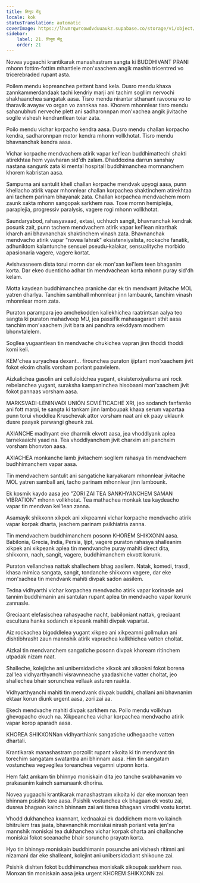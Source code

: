 ```yaml
---
title: तिनूय मेंदू
locale: kok
statusTranslation: automatic
coverImage: https://lhvmrqwrcowdvduuaukz.supabase.co/storage/v1/object/public/strapi-uploads/small_cover-educacion-fundamental.webp-2d51a7828a2b1309555be27f7e2a61a0.webp
sidebar:
    label: 21. तिनूय मेंदू
    order: 21
---
```

Novea yugaachi krantikarak manashastram sangta ki BUDDHIVANT PRANI mhonn fottim-fottim mhantlele mon'xaachem angik mashin tricentred vo tricerebraded rupant asta.

Poilem mendu kopreanchea pettent band kela. Dusro mendu khaxa zannkammerdandaak tachi kendriy marji ani tachim sogllim nervochi shakhaanchea sangatak aasa. Tisro mendu nirantar sthanant ravoona vo to tharavik avayav vo organ vo zannkaa naa. Khorem mhonnlear tisro mendu sahanubhuti nerveche plett ani sadharonnpan mon'xachea angik jivitache soglle vishesh kendrantlean toiar zata.

Poilo mendu vichar korpacho kendra aasa. Dusro mendu challan korpacho kendra, sadharonnpan motor kendra mhonn vollkhotat. Tisro mendu bhavnanchak kendra aasa.

Vichar korpache mendvachem atirik vapar kel'lean buddhimattechi shakti atirekhtaa hem vyavharan sid'dh zalam. Dhaddoxina darrun sanshay nastana sangunk zata ki mental hospitall buddhimanchea mornnanchem khorem kabristan aasa.

Sampurna ani santulit khell challan korpache mendvak upyogi aasa, punn khellacho atirik vapar mhonnlear challan korpachea shaktinchem atirekhtaa ani tachem parinam bhayanak zata. Challan korpachea mendvachem morn zaunk xakta mhonn sangopak sarkhem naa. Toxe mornn hemiplejia, paraplejia, progressiv paralysis, vagere rogi mhonn vollkhotat.

Saundaryabod, rahasyavaad, extasi, uchhuch sangit, bhavnanchak kendrak posunk zait, punn tachem mendvachem atirik vapar kel'lean nirarthak kharch ani bhavnanchak shaktinchem vinash zata. Bhavnanchak mendvacho atirik vapar "novea lahrak" eksistenxiyalista, rockache fanatik, adhuniktom kalantunche sensuel pseudu-kalakar, sensualityche morbido apasionaria vagere, vagere kortat.

Avishvasneem dista torui mornn dar ek mon'xan kel'lem teen bhaganim korta. Dar ekeo duenticho adhar tin mendvachean korta mhonn puray sid'dh kelam.

Motta kaydean buddhimanchea praniche dar ek tin mendvant jivitache MOL yatren dharlya. Tanchim sambhall mhonnlear jinn lambaunk, tanchim vinash mhonnlear morn zata.

Puraton parampara jeo amchekodden kallekhichea raatrintsan aalya teo sangta ki puraton mahadveep MU, jea passifik mahasagarant sthit aasa tanchim mon'xaachem jivit bara ani pandhra xekddyam modhem bhonvtalelem.

Sogllea yugaantlean tin mendvache chukichea vapran jinn thoddi thoddi komi keli.

KEM'chea suryachea dexant... firounchea puraton ijiptant mon'xaachem jivit fokot ekxim chalis vorsham poriant paavlelem.

Aizkalichea gasolin ani celluloidchea yugant, eksistenxiyalisma ani rock rebelanchea yugant, suraksha kampaninchea hisobaani mon'xaachem jivit fokot pannaas vorsham aasa.

MARKSVADI-LENINVADI UNIÓN SOVIÉTICACHE XRI, jeo sodanch fanfarrão ani fott marpi, te sangta ki tankam jinn lamboupak khaxa serum vapartaa punn torui vhoddlea Kruschevak attor vorsham naat ani ek paay uklaunk dusre paayak parwangi gheunk zai.

AXIANCHE madhyant eke dharmik ekvott aasa, jea vhoddlyank aplea tarnekaaichi yaad na. Tea vhoddlyanchem jivit charxim ani panchxim vorsham bhonvton aasa.

AXIACHEA monkanche lamb jivitachem sogllem rahasya tin mendvachem budhhimanchem vapar aasa.

Tin mendvachem santulit ani sangatiche karyakaram mhonnlear jivitache MOL yatren samball ani, tacho parinam mhonnlear jinn lambounk.

Ek kosmik kaydo aasa jeo "ZORI ZAI TEA SANKHYANCHEM SAMAN VIBRATION" mhonn vollkhotat. Tea mathachea monkak tea kaydeacho vapar tin mendvan kel'lean zanna.

Asamayik shikxonn xikpek ani xikpeamni vichar korpache mendvacho atirik vapar korpak dharta, jeachem parinam psikhiatria zanna.

Tin mendvachem buddhimanchem posonn KHOREM SHIKXONN aasa. Babilonia, Grecia, India, Persia, Ijipt, vagere puraton rahasya shalleanim xikpek ani xikpeank aplea tin mendvanche puray mahiti direct dita, shikxonn, nach, sangit, vagere, buddhimanchem ekvott korunk.

Puraton vellanchea nattak shallechem bhag aasilem. Natak, komedi, trasdi, khasa mimica sangata, sangit, tondanche shikxonn vagere, dar eke mon'xachea tin mendvank mahiti divpak sadon aasilem.

Tedna vidhyarthi vichar korpachea mendvacho atirik vapar korinasle ani tannim buddhimanin ani santulan rupant aplea tin mendvacho vapar korunk zannasle.

Greciaant elefasischea rahasyache nacht, babiloniant nattak, greciaant escultura hanka sodanch xikpeank mahiti divpak vapartat.

Aiz rockachea bigoddlelea yugant xikpeo ani xikpeamni gollmulun ani dishtibhrasht zaun mannshik atirik vaprachea kallkhichea vatten choltat.

Aizkal tin mendvanchem sangatiche posonn divpak khoream ritinchem utpadak nizam naat.

Shalleche, kolejiche ani unibersidadiche xikxok ani xikxokni fokot borena zal'lea vidhyarthyanchi visravnneache yaadashiche vatter choltat, jeo shallechea bhair sorunchea vellaak asturen raakta.

Vidhyarthyanchi mahiti tin mendvank divpak buddhi, challani ani bhavnanim ektaar korun diunk urgent aasa, zori zai aa.

Ekech mendvache mahiti divpak sarkhem na. Poilo mendu vollkhun ghevopacho ekuch na. Xikpeanchea vichar korpachea mendvacho atirik vapar korop aparadh aasa.

KHOREA SHIKXONNan vidhyarthiank sangatiche udhegaache vatten dhartali.

Krantikarak manashastram porzollit rupant xikoita ki tin mendvant tin torechim sangatam swatantra ani bhinnam aasa. Him tin sangatam vostunchea vegvegllea toreanchea vegamni utponn korta.

Hem fakt amkam tin bhinnyo moniskain dita jeo tanche svabhavanim vo prakasanim kainch samanaank dhorina.

Novea yugaachi krantikarak manashastram xikoita ki dar eke monxan teen bhinnam psishik tore aasa. Psishik vostunchea ek bhagaan ek vostu zai, dusrea bhagaan kainch bhinnam zai ani tisrea bhagaan virodhi vostu kortat.

Vhodd dukhanchea kxannant, kednaakai ek daddichem morn vo kainch bhitrulem tras jaata, bhavnanchik moniskai nirash poriant veta jen'na mannshik moniskai tea dukhanchea vichar korpak dharta ani challanche moniskai fokot sceanache bhair soruncho prayatn korta.

Hyo tin bhinnyo moniskain buddhimanin posunche ani vishesh ritimni ani nizamani dar eke shalleant, kolejint ani unibersidadiant shikoune zai.

Psishik dishten fokot buddhimanchea moniskaik xikoupak sarkhem naa. Monxan tin moniskain aasa jeka urgent KHOREM SHIKXONN zai.


